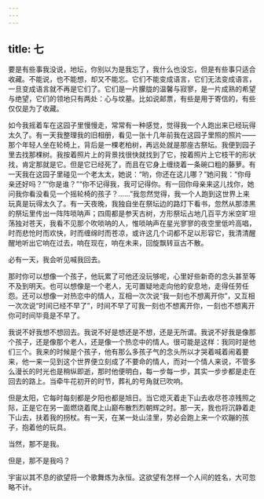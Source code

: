 ```yaml
---
---
---
```

title: 七
---




要是有些事我没说，地坛，你别以为是我忘了，我什么也没忘，但是有些事只适合收藏。不能说，也不能想，却又不能忘。它们不能变成语言，它们无法变成语言，一旦变成语言就不再是它们了。它们是一片朦胧的温馨与寂寥，是一片成熟的希望与绝望，它们的领地只有两处：心与坟墓。比如说邮票，有些是用于寄信的，有些仅仅是为了收藏。

如今我摇着车在这园子里慢慢走，常常有一种感觉，觉得我一个人跑出来已经玩得太久了。有一天我整理我的旧相册，看见一张十几年前我在这园子里照的照片——那个年轻人坐在轮椅上，背后是一棵老柏树，再远处就是那座古祭坛。我便到园子里去找那棵树。我按着照片上的背景找很快就找到了它，按着照片上它枝干的形状找，肯定那就是它。但是它已经死了，而且在它身上缠绕着一条碗口粗的藤萝。有一天我在这园子里碰见一个老太太，她说：“哟，你还在这儿哪？”她问我：“你母亲还好吗？”“你是谁？”“你不记得我，我可记得你。有一回你母亲来这儿找你，她问我你看没看见一个摇轮椅的孩子？……”我忽然觉得，我一个人跑到这世界上来玩真是玩得太久了。有一天夜晚，我独自坐在祭坛边的路灯下看书，忽然从那漆黑的祭坛里传出一阵阵唢呐声；四周都是参天古树，方形祭坛占地几百平方米空旷坦荡独对苍天，我看不见那个吹唢呐的人，惟唢呐声在星光寥寥的夜空里低吟高唱，时而悲怆时而欢快，时而缠绵时而苍凉，或许这几个词都不足以形容它，我清清醒醒地听出它响在过去，响在现在，响在未来，回旋飘转亘古不散。

必有一天，我会听见喊我回去。

那时你可以想像一个孩子，他玩累了可他还没玩够呢，心里好些新奇的念头甚至等不及到明天。也可以想像是一个老人，无可置疑地走向他的安息地，走得任劳任怨。还可以想像一对热恋中的情人，互相一次次说“我一刻也不想离开你”，又互相一次次说“时间已经不早了”，时间不早了可我一刻也不想离开你，一刻也不想离开你可时间毕竟是不早了。

我说不好我想不想回去。我说不好是想还是不想，还是无所谓。我说不好我是像那个孩子，还是像那个老人，还是像一个热恋中的情人。很可能是这样：我同时是他们三个。我来的时候是个孩子，他有那么多孩子气的念头所以才哭着喊着闹着要来，他一来一见到这个世界便立刻成了不要命的情人，而对一个情人来说，不管多么漫长的时光也是稍纵即逝，那时他便明白，每一步每一步，其实一步步都是走在回去的路上。当牵牛花初开的时节，葬礼的号角就已吹响。

但是太阳，它每时每刻都是夕阳也都是旭日。当它熄灭着走下山去收尽苍凉残照之际，正是它在另一面燃烧着爬上山巅布散烈烈朝辉之时。那一天，我也将沉静着走下山去，扶着我的拐杖。有一天，在某一处山洼里，势必会跑上来一个欢蹦的孩子，抱着他的玩具。

当然，那不是我。

但是，那不是我吗？

宇宙以其不息的欲望将一个歌舞炼为永恒。这欲望有怎样一个人间的姓名，大可忽略不计。

